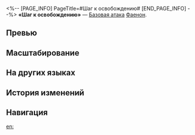 <%-- [PAGE_INFO]
PageTitle=#Шаг к освобождению#
[END_PAGE_INFO] --%>
{{Навык Инфобокс
|Название         = Шаг к освобождению
|Изображение      = Навык Шаг к освобождению.png
|Персонаж         = Фаенон
|Тип              = Базовая атака
|Тэг              = Одиночная атака
|УронСтойк        = 10
|ЭнергияГен       = 
|Энергия          = 
|Длительность     = 
|Описание         = Наносит выбранному противнику физический урон, равный {{Цвет|Выделенный|50%—110%}} от силы атаки Фаенона.
|Свойство1        = 
|Масштабирование1 = 
}}
'''«Шаг к освобождению»''' — [[Базовая атака]] [[Фаенон]].

==Превью==
{{Превью
|Файл = Шаг к освобождению Превью
}}

==Масштабирование==
{{Масштабирование навыка|тип=Базовая атака
|50%;60%;70%;80%;90%;100%;110%;120%;130%;140%
}}

==На других языках==
{{На других языках
|en   = Stride to Deliverance
|zhs  = 逐火救世，行则将至
|zht  = 逐火救世，行則將至
|ja   = {{Rubi|火追|ひおい}}いの{{Rubi|救世|きゅうせい}}、{{Rubi|必|かなら}}ずや{{Rubi|果|は}}たさん
|ko   = 불을 쫓는 구세의 길, 끝내 닿으리
|es   = Llamada de la salvación
|fr   = Libération en marche
|ru   = Шаг к освобождению
|th   = Stride to Deliverance
|vi   = Săn Đuổi Lửa Cứu Thế, Cứ Đi Sẽ Đến
|de   = Schritt zur Erlösung
|id   = Stride to Deliverance
|pt   = Marcha para a Redenção
}}

==История изменений==
{{История изменений|3.5}}

==Навигация==
{{Навык Навбокс|Фаенон}}

[[en:]]